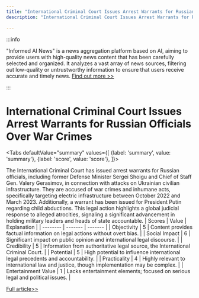 ```yaml
---
title: "International Criminal Court Issues Arrest Warrants for Russian Officials Over War Crimes"
description: "International Criminal Court Issues Arrest Warrants for Russian Officials Over War Crimes"

---
```



:::info

"Informed AI News" is a news aggregation platform based on AI, aiming to provide users with high-quality news content that has been carefully selected and organized. It analyzes a vast array of news sources, filtering out low-quality or untrustworthy information to ensure that users receive accurate and timely news.  [Find out more >>](/)

:::

# International Criminal Court Issues Arrest Warrants for Russian Officials Over War Crimes


<Tabs
	defaultValue="summary"
	values={[
	{label: 'summary', value: 'summary'},
	{label: 'score', value: 'score'},
]}>
<TabItem value="summary">


The International Criminal Court has issued arrest warrants for Russian officials, including former Defense Minister Sergei Shoigu and Chief of Staff Gen. Valery Gerasimov, in connection with attacks on Ukrainian civilian infrastructure. They are accused of war crimes and inhumane acts, specifically targeting electric infrastructure between October 2022 and March 2023. Additionally, a warrant has been issued for President Putin regarding child abductions. This legal action highlights a global judicial response to alleged atrocities, signaling a significant advancement in holding military leaders and heads of state accountable.
</TabItem>
<TabItem value="score">
	| Scores     | Value   | Explanation |
	| -------- | ------- | ------- |
	| Objectivity  | 5    | Content provides factual information on legal actions without overt bias.    |
	| Social Impact | 6     | Significant impact on public opinion and international legal discourse.    |
	| Credibility    | 5    | Information from authoritative legal source, the International Criminal Court.    |
	| Potential    | 5    | High potential to influence international legal precedents and accountability.    |
	| Practicality    | 4    | Highly relevant to international law and justice, though implementation may be complex.    |
	| Entertainment Value    | 1    | Lacks entertainment elements; focused on serious legal and political issues.    |
</TabItem>
</Tabs>

[Full article>>](https://apnews.com/article/icc-russia-ukraine-shoigu-gerasimov-eb48ca09150082d988bc75df59fe9354)
